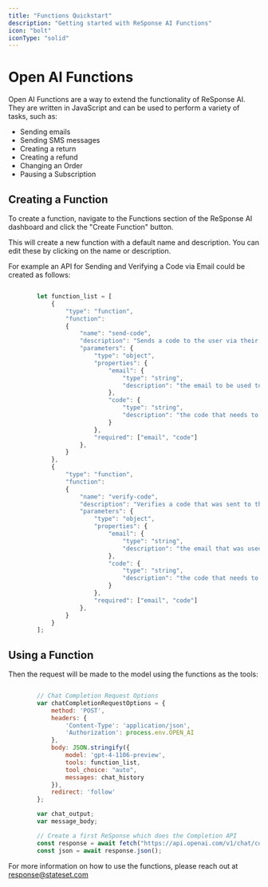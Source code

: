 ```yaml
---
title: "Functions Quickstart"
description: "Getting started with ReSponse AI Functions"
icon: "bolt"
iconType: "solid"
---
```


# Open AI Functions

Open AI Functions are a way to extend the functionality of ReSponse AI. They are written in JavaScript and can be used to perform a variety of tasks, such as:

- Sending emails
- Sending SMS messages
- Creating a return
- Creating a refund
- Changing an Order
- Pausing a Subscription

## Creating a Function

To create a function, navigate to the Functions section of the ReSponse AI dashboard and click the "Create Function" button.

This will create a new function with a default name and description. You can edit these by clicking on the name or description.

For example an API for Sending and Verifying a Code via Email could be created as follows:

```javascript

        let function_list = [
            {
                "type": "function",
                "function":
                {
                    "name": "send-code",
                    "description": "Sends a code to the user via their email",
                    "parameters": {
                        "type": "object",
                        "properties": {
                            "email": {
                                "type": "string",
                                "description": "the email to be used to send the code to the user"
                            },
                            "code": {
                                "type": "string",
                                "description": "the code that needs to be sent to the user"
                            }
                        },
                        "required": ["email", "code"]
                    },
                }
            },
            {
                "type": "function",
                "function":
                {
                    "name": "verify-code",
                    "description": "Verifies a code that was sent to the user via their email",
                    "parameters": {
                        "type": "object",
                        "properties": {
                            "email": {
                                "type": "string",
                                "description": "the email that was used to send the code to the user"
                            },
                            "code": {
                                "type": "string",
                                "description": "the code that needs to be verfied by the user"
                            }
                        },
                        "required": ["email", "code"]
                    },
                }
            }
        ];
```

## Using a Function

Then the request will be made to the model using the functions as the tools:

```javascript

        // Chat Completion Request Options
        var chatCompletionRequestOptions = {
            method: 'POST',
            headers: {
                'Content-Type': 'application/json',
                'Authorization': process.env.OPEN_AI
            },
            body: JSON.stringify({
                model: 'gpt-4-1106-preview',
                tools: function_list,
                tool_choice: "auto",
                messages: chat_history
            }),
            redirect: 'follow'
        };

        var chat_output;
        var message_body;

        // Create a first ReSponse which does the Completion API
        const response = await fetch("https://api.openai.com/v1/chat/completions", chatCompletionRequestOptions);
        const json = await response.json();

```

For more information on how to use the functions, please reach out at response@stateset.com
